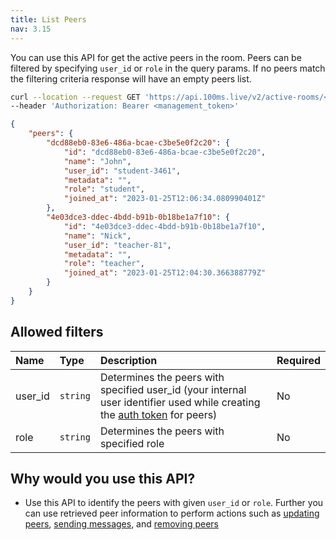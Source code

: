 ```yaml
---
title: List Peers
nav: 3.15
---
```


You can use this API for get the active peers in the room. Peers can be filtered by specifying `user_id` or `role` in the query params.
If no peers match the filtering criteria response will have an empty peers list.

<PostRequest title="https://api.100ms.live/v2/active-rooms/<room_id>/peers" />
<Request id="req-0">

```bash
curl --location --request GET 'https://api.100ms.live/v2/active-rooms/<room_id>/peers' \
--header 'Authorization: Bearer <management_token>'
```

</Request>

<ResponseBox id="res-0" status="200 OK">

```json
{
    "peers": {
        "dcd88eb0-83e6-486a-bcae-c3be5e0f2c20": {
            "id": "dcd88eb0-83e6-486a-bcae-c3be5e0f2c20",
            "name": "John",
            "user_id": "student-3461",
            "metadata": "",
            "role": "student",
            "joined_at": "2023-01-25T12:06:34.080990401Z"
        },
        "4e03dce3-ddec-4bdd-b91b-0b18be1a7f10": {
            "id": "4e03dce3-ddec-4bdd-b91b-0b18be1a7f10",
            "name": "Nick",
            "user_id": "teacher-81",
            "metadata": "",
            "role": "teacher",
            "joined_at": "2023-01-25T12:04:30.366388779Z"
        }
    }
}
```

</ResponseBox>

## Allowed filters

| Name          | Type     | Description                                                                                                                                                                                                                | Required |
| :------------ | :------- | :------------------------------------------------------------------------------------------------------------------------------------------------------------------------------------------------------------------------- | :------- |
| user_id <br/> | `string` | Determines the peers with specified user_id (your internal user identifier used while creating the [auth token](/server-side/v2/introduction/authentication-and-tokens#set-up-your-own-authentication-endpoint) for peers) | No       |
| role <br/>    | `string` | Determines the peers with specified role                                                                                                                                                                                   | No       |

## Why would you use this API?

-   Use this API to identify the peers with given `user_id` or `role`. Further you can use retrieved peer information to perform actions such as [updating peers](/server-side/v2/active-rooms/update-a-peer), [sending messages](/server-side/v2/active-rooms/send-message), and [removing peers](/server-side/v2/active-rooms/remove-peers)
